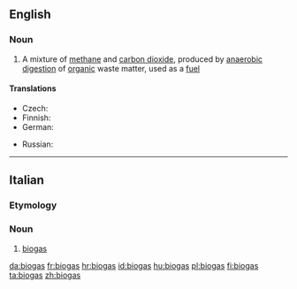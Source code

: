 {{also|Biogas}}
==English==

===Noun===
{{wikipedia}}
{{en-noun|~|es|biogasses}}

# A mixture of [[methane]] and [[carbon dioxide]], produced by [[anaerobic]] [[digestion]] of [[organic]] waste matter, used as a [[fuel]]

====Translations====
{{trans-top|gas produced by organic waste matter, used as a fuel}}
* Czech: {{t+|cs|bioplyn|m}}
* Finnish: {{t+|fi|biokaasu}}
* German: {{t+|de|Biogas|n}}
{{trans-mid}}
* Russian: {{t+|ru|биогаз|m|sc=Cyrl|tr=biogáz}}
{{trans-bottom}}

----

==Italian==

===Etymology===
{{etyl|en|it}} {{prefix|bio|gas|lang=it}}

===Noun===
{{head|it|noun}}

# [[#English|biogas]]

[[da:biogas]]
[[fr:biogas]]
[[hr:biogas]]
[[id:biogas]]
[[hu:biogas]]
[[pl:biogas]]
[[fi:biogas]]
[[ta:biogas]]
[[zh:biogas]]